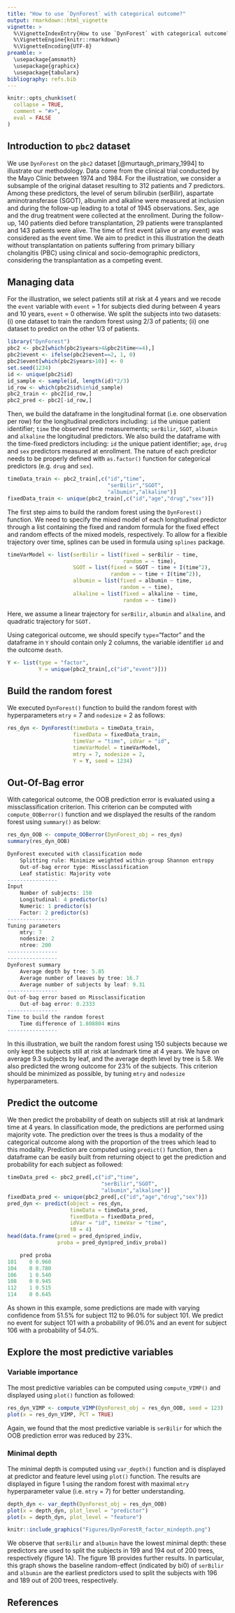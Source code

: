 ```yaml
---
title: "How to use `DynForest` with categorical outcome?"
output: rmarkdown::html_vignette
vignette: >
  %\VignetteIndexEntry{How to use `DynForest` with categorical outcome?}
  %\VignetteEngine{knitr::rmarkdown}
  %\VignetteEncoding{UTF-8}
preamble: >
  \usepackage{amsmath}
  \usepackage{graphicx}
  \usepackage{tabularx}
bibliography: refs.bib
---
```


```r
knitr::opts_chunk$set(
  collapse = TRUE,
  comment = "#>",
  eval = FALSE
)
```

## Introduction to `pbc2` dataset

We use `DynForest` on the `pbc2` dataset [@murtaugh_primary_1994] to illustrate our methodology. Data come from the clinical trial conducted by the Mayo Clinic between 1974 and 1984. For the illustration, we consider a subsample of the original dataset resulting to 312 patients and 7 predictors. Among these predictors, the level of serum bilirubin (serBilir), aspartate aminotransferase (SGOT), albumin and alkaline were measured at inclusion and during the follow-up leading to a total of 1945 observations. Sex, age and the drug treatment were collected at the enrollment. During the follow-up, 140 patients died before transplantation, 29 patients were transplanted and 143 patients were alive. The time of first event (alive or any event) was considered as the event time. We aim to predict in this illustration the death without transplantation on patients suffering from primary billiary cholangitis (PBC) using clinical and socio-demographic predictors, considering the transplantation as a competing event.

## Managing data 

For the illustration, we select patients still at risk at 4 years and we recode the `event` variable with `event` = 1 for subjects died during between 4 years and 10 years, `event` = 0 otherwise. We split the subjects into two datasets: (i) one dataset to train the random forest using $2/3$ of patients; (ii) one dataset to predict on the other $1/3$ of patients.

```r
library("DynForest")
pbc2 <- pbc2[which(pbc2$years>4&pbc2$time<=4),]
pbc2$event <- ifelse(pbc2$event==2, 1, 0)
pbc2$event[which(pbc2$years>10)] <- 0
set.seed(1234)
id <- unique(pbc2$id)
id_sample <- sample(id, length(id)*2/3)
id_row <- which(pbc2$id%in%id_sample)
pbc2_train <- pbc2[id_row,]
pbc2_pred <- pbc2[-id_row,]
```

Then, we build the dataframe in the longitudinal format (i.e. one observation per row) for the longitudinal predictors including: `id` the unique patient identifier; `time` the observed time measurements; `serBilir`, `SGOT`, `albumin` and `alkaline` the longitudinal predictors. We also build the dataframe with the time-fixed predictors including: `id` the unique patient identifier; `age`, `drug` and `sex` predictors measured at enrollment. The nature of each predictor needs to be properly defined with `as.factor()` function for categorical predictors (e.g. `drug` and `sex`).

```r
timeData_train <- pbc2_train[,c("id","time",
                                "serBilir","SGOT",
                                "albumin","alkaline")]
fixedData_train <- unique(pbc2_train[,c("id","age","drug","sex")])
```

The first step aims to build the random forest using the `DynForest()` function. We need to specify the mixed model of each longitudinal predictor through a list containing the fixed and random formula for the fixed effect and random effects of the mixed models, respectively. To allow for a flexible trajectory over time, splines can be used in formula using `splines` package. 

```r
timeVarModel <- list(serBilir = list(fixed = serBilir ~ time,
                                     random = ~ time),
                     SGOT = list(fixed = SGOT ~ time + I(time^2),
                                 random = ~ time + I(time^2)),
                     albumin = list(fixed = albumin ~ time,
                                    random = ~ time),
                     alkaline = list(fixed = alkaline ~ time,
                                     random = ~ time))
```

Here, we assume a linear trajectory for `serBilir`, `albumin` and `alkaline`, and quadratic trajectory for `SGOT.` 

Using categorical outcome, we should specify `type`="factor" and the dataframe in `Y` should contain only 2 columns, the variable identifier `id` and the outcome `death`.

```r
Y <- list(type = "factor",
          Y = unique(pbc2_train[,c("id","event")]))
```

## Build the random forest

We executed `DynForest()` function to build the random forest with hyperparameters `mtry` = 7 and `nodesize` = 2 as follows:
  
```r
res_dyn <- DynForest(timeData = timeData_train, 
                     fixedData = fixedData_train,
                     timeVar = "time", idVar = "id", 
                     timeVarModel = timeVarModel,
                     mtry = 7, nodesize = 2, 
                     Y = Y, seed = 1234)
```

## Out-Of-Bag error

With categorical outcome, the OOB prediction error is evaluated using a missclassification criterion. This criterion can be computed with `compute_OOBerror()` function and we displayed the results of the random forest using `summary()` as below: 

```r
res_dyn_OOB <- compute_OOBerror(DynForest_obj = res_dyn)
summary(res_dyn_OOB)

DynForest executed with classification mode 
	Splitting rule: Minimize weighted within-group Shannon entropy 
	Out-of-bag error type: Missclassification 
	Leaf statistic: Majority vote 
---------------- 
Input 
	Number of subjects: 150 
	Longitudinal: 4 predictor(s) 
	Numeric: 1 predictor(s) 
	Factor: 2 predictor(s) 
---------------- 
Tuning parameters 
	mtry: 7 
	nodesize: 2 
	ntree: 200 
---------------- 
---------------- 
DynForest summary 
	Average depth by tree: 5.85 
	Average number of leaves by tree: 16.7 
	Average number of subjects by leaf: 9.31 
---------------- 
Out-of-bag error based on Missclassification 
	Out-of-bag error: 0.2333 
---------------- 
Time to build the random forest 
	Time difference of 1.808804 mins
---------------- 
```

In this illustration, we built the random forest using 150 subjects because we only kept the subjects still at risk at landmark time at 4 years. We have on average 9.3 subjects by leaf, and the average depth level by tree is 5.8. We also predicted the wrong outcome for 23% of the subjects. This criterion should be minimized as possible, by tuning `mtry` and `nodesize` hyperparameters.

## Predict the outcome

We then predict the probability of death on subjects still at risk at landmark time at 4 years. In classification mode, the predictions are performed using majority vote. The prediction over the trees is thus a modality of the categorical outcome along with the proportion of the trees which lead to this modality. Prediction are computed using `predict()` function, then a dataframe can be easily built from returning object to get the prediction and probability for each subject as followed:
  
```r
timeData_pred <- pbc2_pred[,c("id","time",
                              "serBilir","SGOT",
                              "albumin","alkaline")]
fixedData_pred <- unique(pbc2_pred[,c("id","age","drug","sex")])
pred_dyn <- predict(object = res_dyn,
                    timeData = timeData_pred, 
                    fixedData = fixedData_pred,
                    idVar = "id", timeVar = "time",
                    t0 = 4)
head(data.frame(pred = pred_dyn$pred_indiv, 
                proba = pred_dyn$pred_indiv_proba))

    pred proba
101    0 0.960
104    0 0.780
106    1 0.540
108    0 0.945
112    1 0.515
114    0 0.645
```

As shown in this example, some predictions are made with varying confidence from 51.5% for subject 112 to 96.0% for subject 101. We predict no event for subject 101 with a probability of 96.0% and an event for subject 106 with a probability of 54.0%.

## Explore the most predictive variables

### Variable importance

The most predictive variables can be computed using `compute_VIMP()` and displayed using `plot()` function as followed:
  
```r
res_dyn_VIMP <- compute_VIMP(DynForest_obj = res_dyn_OOB, seed = 123)
plot(x = res_dyn_VIMP, PCT = TRUE)
```

Again, we found that the most predictive variable is `serBilir` for which the OOB prediction error was reduced by 23%.

### Minimal depth

The minimal depth is computed using `var_depth()` function and is displayed at predictor and feature level using `plot()` function. The results are displayed in figure 1 using the random forest with maximal `mtry` hyperparameter value (i.e. `mtry` = 7) for better understanding.

```r
depth_dyn <- var_depth(DynForest_obj = res_dyn_OOB)
plot(x = depth_dyn, plot_level = "predictor")
plot(x = depth_dyn, plot_level = "feature")
```

```r
knitr::include_graphics("Figures/DynForestR_factor_mindepth.png")
```

We observe that `serBilir` and `albumin` have the lowest minimal depth: these predictors are used to split the subjects in 199 and 194 out of 200 trees, respectively (figure 1A). The figure 1B provides further results. In particular, this graph shows the baseline random-effect (indicated by bi0) of `serBilir` and `albumin` are the earliest predictors used to split the subjects with 196 and 189 out of 200 trees, respectively.

## References
